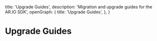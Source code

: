 
  title: 'Upgrade Guides',
  description: 'Migration and upgrade guides for the AR.IO SDK',
  openGraph: {
    title: 'Upgrade Guides',
  },
}


# Upgrade Guides
